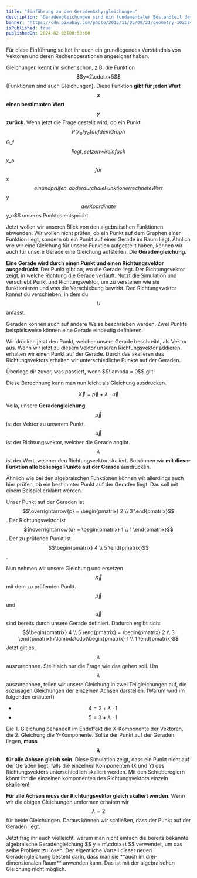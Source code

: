 ```yaml
---
title: "Einführung zu den Geraden&shy;gleichungen"
description: "Geradengleichungen sind ein fundamentaler Bestandteil der Geometrie. Hier ist eine kleine Einführung :)"
banner: "https://cdn.pixabay.com/photo/2015/11/05/08/21/geometry-1023846_960_720.jpg"
isPublished: true
publishedOn: 2024-02-03T00:53:00
---
```


<InfoCard>
	Für diese Einführung solltet ihr euch ein grundlegendes Verständnis von Vektoren und deren Rechenoperationen angeeignet haben. 
</InfoCard>

Gleichungen kennt ihr sicher schon, z.B. die Funktion $$y=2\cdotx+5$$ (Funktionen sind auch Gleichungen).
Diese Funktion **gibt für jeden Wert $$x$$ einen bestimmten Wert $$y$$ zurück**. Wenn jetzt die Frage gestellt wird,
ob ein Punkt $$P(x_o/y_o) auf dem Graph $$G_f$$ liegt, setzen wir einfach $$x_o$$ für $$x$$ ein und prüfen, ob der
durch die Funktion errechnete Wert $$y$$ der Koordinate $$y_o$$ unseres Punktes entspricht.

Jetzt wollen wir unseren Blick von den algebraischen Funktionen abwenden. Wir wollen nicht prüfen, ob ein Punkt auf dem Graphen
einer Funktion liegt, sondern ob ein Punkt auf einer Gerade im Raum liegt. Ähnlich wie wir eine Gleichung für unsere
Funktion aufgestellt haben, können wir auch für unsere Gerade eine Gleichung aufstellen. Die **Geradengleichung**.

**Eine Gerade wird durch einen Punkt und einen Richtungsvektor ausgedrückt**.
Der Punkt gibt an, wo die Gerade liegt. Der  Richtungsvektor zeigt, in welche Richtung die Gerade verläuft.
Nutzt die Simulation und verschiebt Punkt und Richtungsvektor, um zu verstehen wie sie funktionieren und
was die Verschiebung bewirkt. Den Richtungsvektor kannst du verschieben, in dem du $$U$$ anfässt.

<GeoGebra src="line-point-direction" id="1"/>

<InfoCard>
	Geraden können auch auf andere Weise beschrieben werden. Zwei Punkte beispielsweise können eine
	Gerade eindeutig definieren.
</InfoCard>

Wir drücken jetzt den Punkt, welcher unsere Gerade beschreibt, als Vektor aus. Wenn wir jetzt
zu diesem Vektor unseren Richtungsvektor addieren, erhalten wir einen Punkt auf der Gerade.
Durch das skalieren des Richtungsvektors erhalten wir unterschiedliche Punkte auf der Geraden.

<InfoCard>
	Überlege dir zuvor, was passiert, wenn $$\lambda = 0$$ gilt!
</InfoCard>

<GeoGebra src="line-equation" id="2" />

Diese Berechnung kann man nun leicht als Gleichung ausdrücken.

$$\overrightarrow{X} = \overrightarrow{p}+\lambda\cdot\overrightarrow{u} $$

Voila, unsere **Geradengleichung**. $$\overrightarrow{p}$$ ist der Vektor zu unserem Punkt.
$$\overrightarrow{u}$$ ist der Richtungsvektor, welcher die Gerade angibt. $$\lambda$$ ist der Wert,
welcher den Richtungsvektor skaliert. So können wir **mit dieser Funktion alle beliebige
Punkte auf der Gerade** ausdrücken.

Ähnlich wie bei den algebraischen Funktionen können wir allerdings auch hier prüfen,
ob ein bestimmter Punkt auf der Geraden liegt. Das soll mit einem Beispiel erklährt werden.

Unser Punkt auf der Geraden ist $$\overrightarrow{p} = \begin{pmatrix} 2 \\ 3 \end{pmatrix}$$.
Der Richtungsvektor ist $$\overrightarrow{u} = \begin{pmatrix} 1 \\ 1 \end{pmatrix}$$.
Der zu prüfende Punkt ist $$\begin{pmatrix} 4 \\ 5 \end{pmatrix}$$.

Nun nehmen wir unsere Gleichung und ersetzen $$\overrightarrow{X}$$ mit dem zu prüfenden Punkt. 
$$\overrightarrow{p}$$ und $$\overrightarrow{u}$$ sind bereits durch unsere Gerade definiert. Dadurch ergibt sich:
$$\begin{pmatrix} 4 \\ 5 \end{pmatrix} = \begin{pmatrix} 2 \\ 3 \end{pmatrix}+\lambda\cdot\begin{pmatrix} 1 \\ 1 \end{pmatrix}$$
Jetzt gilt es, $$\lambda$$ auszurechnen. Stellt sich nur die Frage wie das gehen soll.
Um $$\lambda$$ auszurechnen, teilen wir unsere Gleichung in zwei Teilgleichungen auf, die
sozusagen Gleichungen der einzelnen Achsen darstellen. (Warum wird im folgenden erläutert)

- $$ 4 = 2+\lambda\cdot1 $$
- $$ 5 = 3+\lambda\cdot1 $$

Die 1. Gleichung behandelt im Endeffekt die X-Komponente der Vektoren, die 2. Gleichung
die Y-Komponente.
Sollte der Punkt auf der Geraden liegen, **muss $$\lambda$$ für alle Achsen gleich sein**.
Diese Simulation zeigt, dass ein Punkt nicht auf der Geraden liegt, falls die einzelnen
Komponenten (X und Y) des Richtungsvektors unterschiedlich skaliert werden. Mit den Schiebereglern
könnt ihr die einzelnen komponenten des Richtungsvektors einzeln skalieren!

<GeoGebra src="line-direction-scaling" id="3"></GeoGebra>

**Für alle Achsen muss der Richtungsvektor gleich skaliert werden**. Wenn wir die obigen
Gleichungen umformen erhalten wir $$\lambda = 2$$ für beide Gleichungen.
Daraus können wir schließen, dass der Punkt auf der Geraden liegt.

<InfoCard>
	Jetzt frag ihr euch vielleicht, warum man nicht einfach die bereits bekannte algebraische Geradengleichung
	$$ y = m\cdotx+t $$ verwendet, um das selbe Problem zu lösen.
	Der eigentliche Vorteil dieser neuen Geradengleichung besteht darin, dass man sie **auch im drei-dimensionalen Raum**
	anwenden kann. Das ist mit der algebraischen Gleichung nicht möglich.
</InfoCard>

